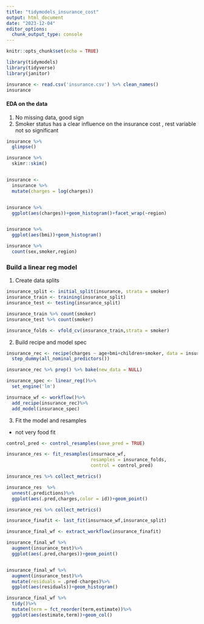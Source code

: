 ```yaml
---
title: "tidymodels_insurance_cost"
output: html_document
date: "2023-12-04"
editor_options: 
  chunk_output_type: console
---
```


```r
knitr::opts_chunk$set(echo = TRUE)
```


```r
library(tidymodels)
library(tidyverse)
library(janitor)

insurance <- read.csv('insurance.csv') %>% clean_names()
insurance

```


#### EDA on the data 
1. No missing data, good sign
2. Smoker status has a clear influence on the insurance cost , rest variable not so significant

```r

insurance %>%
  glimpse()

insurance %>%
  skimr::skim()


insurance <-
  insurance %>% 
  mutate(charges = log(charges))


insurance %>% 
  ggplot(aes(charges))+geom_histogram()+facet_wrap(~region)


insurance %>% 
  ggplot(aes(bmi))+geom_histogram()

insurance %>% 
  count(sex,smoker,region)


```

### Build a linear reg model
1. Create data splits 

```r
insurance_split <- initial_split(insurance, strata = smoker)
insurance_train <- training(insurance_split)
insurance_test <- testing(insurance_split)

insurance_train %>% count(smoker)
insurance_test %>% count(smoker)

insurance_folds <- vfold_cv(insurance_train,strata = smoker)

```

2. Build recipe and model spec

```r

insurance_rec <- recipe(charges ~ age+bmi+children+smoker, data = insurance_train)%>%
  step_dummy(all_nominal_predictors())

insurance_rec %>% prep() %>% bake(new_data = NULL) 

insurance_spec <- linear_reg()%>%
  set_engine('lm')

insurnace_wf <- workflow()%>%
  add_recipe(insurance_rec)%>%
  add_model(insurance_spec)


```

3. Fit the model and resamples 

- not very food fit


```r
control_pred <- control_resamples(save_pred = TRUE)

insurance_res <- fit_resamples(insurnace_wf,
                               resamples = insurance_folds,
                               control = control_pred)

insurance_res %>% collect_metrics()

insurance_res  %>% 
  unnest(.predictions)%>%
  ggplot(aes(.pred,charges,color = id))+geom_point()

insurance_res %>% collect_metrics()

insurance_finafit <- last_fit(insurnace_wf,insurance_split)

insurance_final_wf <- extract_workflow(insurance_finafit)

insurance_final_wf %>% 
  augment(insurance_test)%>%
  ggplot(aes(.pred,charges))+geom_point()


insurance_final_wf %>% 
  augment(insurance_test)%>%
  mutate(residuals = .pred-charges)%>%
  ggplot(aes(residuals))+geom_histogram()

insurance_final_wf %>% 
  tidy()%>%
  mutate(term = fct_reorder(term,estimate))%>%
  ggplot(aes(estimate,term))+geom_col()


```

